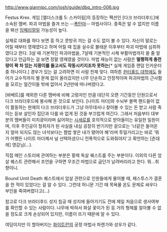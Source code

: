 http://www.giannipc.com/josh/guide/dbq_intro-006.jpg

Festus Krex.
게임 [엘더스크롤 5: 스카이림]의 등장하는 팩션인 [다크 브라더후드]에 소속된 맴버. 파괴 마법을 즐겨 쓰는 --[[폭탄마]]-- 마법사이다. 종족은 알 수 없지만 이름을 봐선 [[임페리얼]]일 가능성이 높다.

실제로 대화를 하다 보면 흥 하고 콧방귀 끼는 걸 수도 없이 볼 수 있다. 자신의 말로는 어릴 때부터 영재였다고 하며 어릴 때 집을 실수로 불태운 이후부터 파괴 마법에 심취하였다고 한다. 3살 때 기본적인 파괴마법을, 7살때 기본적인 시체 부활마법까지 쓸 줄 알았다고 언급하는 걸 보면 정말 영재였을 것이다. 마법 재능이 없는 사람은 '''멀쩡하게 충전량이 꽉 차 있는 지팡이를 들고서도 작동시키지조차 못하는'''[* 실제 게임중 랜덤 인카운터 중 하나이다.] 경우가 있는 걸 고려하면 이 사람 천재 맞다. 여하튼 [[윈터홀드 대학]]에도 들어가 교수직까지 별 문제 없이 올라갔지만 너무 단순하고 안정적이며 파괴마법의 근사함을 모르는 얼간이들 밖에 없어서 2년만에 떠나버렸다고. 

[바베트]를 제외한 다른 맴버에 비해 고령자인 만큼 대단히 오랜 기간동안 단원으로서 다크 브라더후드에 봉사해 온 것으로 보인다. [나이트 마더]와 수뇌부 블랙 핸드들이 없이 활동하는 현재의 다크 브라더후드가 그냥 아무데서나 찾아볼 수 있는 돈 받고 사람 죽이는 듣보 살인자 집단과 다를 바 없게 된 것을 부끄럽게 여긴다. 그래서 처음부터 대부분의 맴버들이 미치광이라며 싫어하는 [[시세로]]를 호의적으로 받아들이는 유일한 일원이며, 이후 주인공이 청취자가 된 사실을 내심 굉장히 반기지만 겉으로는 '너같은 들어온 지 얼마 되지도 않는 녀석보다는 짬밥 쌓은 내가 됐어야 해'라며 투덜거리고는 바로 '뭐가 어쨌든 나이트 마더께서 널 선택하셨으니 전폭적으로 도와줘야지'고 확언하는 [츤데레] 영감님(…). 

직접 메인 스토리에 관여하는 부분은 황제 독살 퀘스트를 주는 부분이다. 이외의 다른 암살 퀘스트 관련해서 조언을 구하면 무조건 마법으로 굽던가 날려버리라고 한다. 뭐...취향이니.

Bound Until Death 퀘스트에서 암살 관련으로 인원들에게 물어볼 때, 페스투스가 결혼을 한 적이 있었다는 걸 알 수 있다. 그런데 허니문 기간 때 목욕물 온도 문제로 싸우다 부인을 죽여버렸다고(...)

참고로 다크 브라더후드 성지 침공 때 성지에 들어가기도 전에 제일 처음으로 생사여부를 확인할 수 있는 사람이다. 나무에 박혀서 화살 꽃이가 된 등 거의 형체를 알아볼 수 없을 정도로 크게 손상되어 있지만, 이름이 뜨기 때문에 알 수 있다.

여담이지만 이 할아버지는 [[화이트런]]의 궁정 마법사 파렌가와 성우가 같다.
